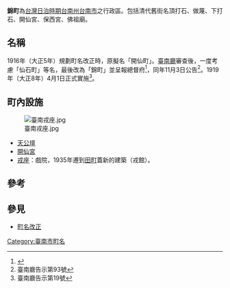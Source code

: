 '''錦町'''為[[台灣日治時期|台灣日治時期]][[台南州|台南州]][[台南市|台南市]]之行政區。包括清代舊街名頂打石、做蔑、下打石、開仙宮、保西宮、佛祖廟。

== 名稱 ==
1916年（大正5年）規劃町名改正時，原擬名「開仙町」。[[臺南廳|臺南廳]]審查後，一度考慮「仙石町」等名，最後改為「錦町」並呈報總督府<ref>{{cite journal zh | author=黃偉嘉 | authorlink= | coauthors= | title=從《臺南廳公文書》再探臺南市町名改正 | journal=臺灣文獻 | volume=66 | issue=1 | pages=161-180 | id= | url=http://www.th.gov.tw/ | accessdate= | quote= | date=2015年3月 | archive-date=2016-07-13 | archive-url=https://web.archive.org/web/20160713141105/http://www.th.gov.tw/ | dead-url=yes }}</ref>，同年11月3日公告<ref>臺南廳告示第93號</ref>。1919年（大正8年）4月1日正式實施<ref>臺南廳告示第19號</ref>。

==町內設施==
[[File:臺南戎座.jpg|thumb]]

*[[臺灣首廟天壇|天公壇]]
*[[開基開山宮|開仙宮]]
*[[戎座|戎座]]：戲院，1935年遷到[[田町_(台南市)|田町]]蓋新的建築（戎館）。

== 參考 ==
<references />
==參見==
*[[町名改正|町名改正]]

{{臺南市舊町名}}

[[Category:臺南市町名|Category:臺南市町名]]